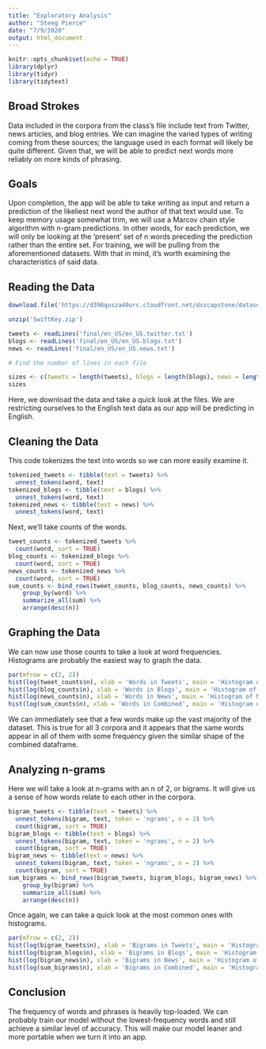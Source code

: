 ```yaml
---
title: "Exploratory Analysis"
author: "Steeg Pierce"
date: "7/9/2020"
output: html_document
---
```


```r
knitr::opts_chunk$set(echo = TRUE)
library(dplyr)
library(tidyr)
library(tidytext)
```

## Broad Strokes

Data included in the corpora from the class's file include text from Twitter, news articles, and blog entries. We can imagine the varied types of writing coming from these sources; the language used in each format will likely be quite different. Given that, we will be able to predict next words more reliably on more kinds of phrasing.

## Goals

Upon completion, the app will be able to take writing as input and return a prediction of the likeliest next word the author of that text would use. To keep memory usage somewhat trim, we will use a Marcov chain style algorithm with n-gram predictions. In other words, for each prediction, we will only be looking at the 'present' set of n words preceding the prediction rather than the entire set. For training, we will be pulling from the aforementioned datasets. With that in mind, it's worth examining the characteristics of said data.

## Reading the Data

```r
download.file('https://d396qusza40orc.cloudfront.net/dsscapstone/dataset/Coursera-SwiftKey.zip', 'SwiftKey.zip')

unzip('SwiftKey.zip')

tweets <- readLines('final/en_US/en_US.twitter.txt')
blogs <- readLines('final/en_US/en_US.blogs.txt')
news <- readLines('final/en_US/en_US.news.txt')

# Find the number of lines in each file

sizes <- c(tweets = length(tweets), blogs = length(blogs), news = length(news))
sizes
```

Here, we download the data and take a quick look at the files. We are restricting ourselves to the English text data as our app will be predicting in English.

## Cleaning the Data

This code tokenizes the text into words so we can more easily examine it.

```r
tokenized_tweets <- tibble(text = tweets) %>% 
  unnest_tokens(word, text)
tokenized_blogs <- tibble(text = blogs) %>%
  unnest_tokens(word, text)
tokenized_news <- tibble(text = news) %>%
  unnest_tokens(word, text)
```

Next, we'll take counts of the words.

```r
tweet_counts <- tokenized_tweets %>%
  count(word, sort = TRUE)
blog_counts <- tokenized_blogs %>%
  count(word, sort = TRUE)
news_counts <- tokenized_news %>%
  count(word, sort = TRUE)
sum_counts <- bind_rows(tweet_counts, blog_counts, news_counts) %>%
    group_by(word) %>%
    summarize_all(sum) %>%
    arrange(desc(n))
```

## Graphing the Data

We can now use those counts to take a look at word frequencies. Histograms are probably the easiest way to graph the data.

```r
par(mfrow = c(2, 2))
hist(log(tweet_counts$n), xlab = 'Words in Tweets', main = 'Histogram of Tweets')
hist(log(blog_counts$n), xlab = 'Words in Blogs', main = 'Histogram of Blogs')
hist(log(news_counts$n), xlab = 'Words in News', main = 'Histogram of News')
hist(log(sum_counts$n), xlab = 'Words in Combined', main = 'Histogram of All')
```

We can immediately see that a few words make up the vast majority of the dataset. This is true for all 3 corpora and it appears that the same words appear in all of them with some frequency given the similar shape of the combined dataframe.

## Analyzing n-grams

Here we will take a look at n-grams with an n of 2, or bigrams. It will give us a sense of how words relate to each other in the corpora.

```r
bigram_tweets <- tibble(text = tweets) %>% 
  unnest_tokens(bigram, text, token = 'ngrams', n = 2) %>%
  count(bigram, sort = TRUE)
bigram_blogs <- tibble(text = blogs) %>%
  unnest_tokens(bigram, text, token = 'ngrams', n = 2) %>%
  count(bigram, sort = TRUE)
bigram_news <- tibble(text = news) %>%
  unnest_tokens(bigram, text, token = 'ngrams', n = 2) %>%
  count(bigram, sort = TRUE)
sum_bigrams <- bind_rows(bigram_tweets, bigram_blogs, bigram_news) %>%
    group_by(bigram) %>%
    summarize_all(sum) %>%
    arrange(desc(n))
```

Once again, we can take a quick look at the most common ones with histograms.

```r
par(mfrow = c(2, 2))
hist(log(bigram_tweets$n), xlab = 'Bigrams in Tweets', main = 'Histogram of Tweets')
hist(log(bigram_blogs$n), xlab = 'Bigrams in Blogs', main = 'Histogram of Blogs')
hist(log(bigram_news$n), xlab = 'Bigrams in News', main = 'Histogram of News')
hist(log(sum_bigrams$n), xlab = 'Bigrams in Combined', main = 'Histogram of All')
```

## Conclusion

The frequency of words and phrases is heavily top-loaded. We can probably train our model without the lowest-frequency words and still achieve a similar level of accuracy. This will make our model leaner and more portable when we turn it into an app. 
